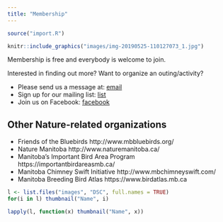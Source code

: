 ```yaml
---
title: "Membership"
---
```

```r
source("import.R")
```


```r
knitr::include_graphics("images/img-20190525-110127073_1.jpg")
```

Membership is free and everybody is welcome to join.  

Interested in finding out more? Want to organize an outing/activity?

- Please send us a message at: [email](westman.naturalists@gmail.com)  
- Sign up for our mailing list: [list](http://eepurl.com/gu7Xyf)  
- Join us on Facebook: [facebook](https://www.facebook.com/Westman-Naturalists-106366634049382/)
	
## Other Nature-related organizations

- Friends of the Bluebirds   http://www.mbbluebirds.org/  
- Nature Manitoba  http://www.naturemanitoba.ca/  
- Manitoba’s Important Bird Area Program   https://importantbirdareasmb.ca/  
- Manitoba Chimney Swift Initiative    http://www.mbchimneyswift.com/  
- Manitoba Breeding Bird Atlas     https://www.birdatlas.mb.ca  


```r
l <- list.files("images", "DSC", full.names = TRUE)
for(i in l) thumbnail("Name", i)

lapply(l, function(x) thumbnail("Name", x))
```





